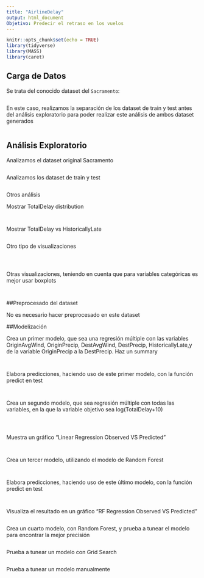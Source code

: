 ```yaml
---
title: "AirlineDelay"
output: html_document
Objetivo: Predecir el retraso en los vuelos
---
```


```r
knitr::opts_chunk$set(echo = TRUE)
library(tidyverse)
library(MASS)
library(caret)
```

## Carga de Datos

Se trata del conocido dataset del `Sacramento`:

```r

```

En este caso, realizamos la separación de los dataset de train y test antes del análisis exploratorio para poder realizar este análisis de ambos dataset generados
```r

```


## Análisis Exploratorio

Analizamos el dataset original Sacramento
```r

```

Analizamos los dataset de train y test
```r

```

Otros análisis

Mostrar TotalDelay distribution

```r

```

```r

```

Mostrar TotalDelay vs HistoricallyLate
```r

```

Otro tipo de visualizaciones
```r

```

```r

```

```r

```

Otras visualizaciones, teniendo en cuenta que para variables categóricas es mejor usar boxplots
```r

```

```r

```

##Preprocesado del dataset

No es necesario hacer preprocesado en este dataset

##Modelización

Crea un primer modelo, que sea una regresión múltiple con las variables OriginAvgWind, OriginPrecip, DestAvgWind, DestPrecip, HistoricallyLate,y de la variable OriginPrecip a la DestPrecip. Haz un summary
```r

```

```r

```

Elabora predicciones, haciendo uso de este primer modelo, con la función predict en test
```r

```


```r

```

Crea un segundo modelo, que sea regresión múltiple con todas las variables, en la que la variable objetivo sea log(TotalDelay+10)
```r

```

```r

```

```r

```

Muestra un gráfico "Linear Regression Observed VS Predicted"
```r

```

```r

```


Crea un tercer modelo, utilizando el modelo de Random Forest
```r

```


```r

```

Elabora predicciones, haciendo uso de este último modelo, con la función predict en test 
```r

```

```r

```

Visualiza el resultado en un gráfico "RF Regression Observed VS Predicted"
```r

```

Crea un cuarto modelo, con Random Forest, y prueba a tunear el modelo para encontrar la mejor precisión

```r

```


Prueba a tunear un modelo con Grid Search

```r

```

Prueba a tunear un modelo manualmente

```r

```

